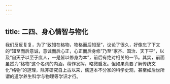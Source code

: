```yaml
---
---
---
```

title: 二四、身心情智与物化
---




我们反反复复，为了“致知在格物，物格而后知至”，议论了很久，好像忘了下文的“知至而后意诚，意诚而后心正，心正而后身修”乃至“家齐、国治、天下平”，以及“自天子以至于庶人，一是皆以修身为本”，前后有绝对相关的一节。其实，前面虽然为“格物”这个名词的内涵，稍作发挥，略微启发。但如果真要了解传统文化“格物”的道理，除非研究自上古以来，儒道本不分家的科学史观，甚至如后世所谓的道学养生科学与物理等学识才行。